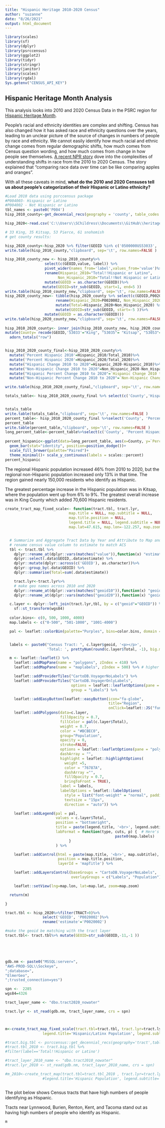 ```yaml
---
title: "Hispanic Heritage 2010-2020 Census"
author: "suzanne"
date: "8/26/2021"
output: html_document
---
```


```r
library(scales)
library(sf)
library(dplyr)
library(psrccensus)
library(ggplot2)
library(tidyr)
library(stringr)
library(janitor)
library(scales)
library(rgdal)
Sys.getenv("CENSUS_API_KEY")
```

## Hispanic Heritage Month Analysis

This analysis looks into 2010 and 2020 Census Data in the PSRC region for [Hispanic Heritage Month](https://www.hispanicheritagemonth.gov/).

People's racial and ethnicity identities are complex and shifting. Census has also changed how it has asked race and ethnicity questions over the years, leading to an unclear picture of the source of changes in numbers of people by race and ethnicity. We cannot easily identify how much racial and ethnic change comes from regular demographic shifts, how much comes from Census question wording, and how much comes from change in how people see themselves. [A recent NPR story](https://www.npr.org/2021/08/22/1029609786/2020-census-data-results-white-population-shrinking-decline-non-hispanic-race) dove into the complexities of understanding shifts in race from the 2010 to 2020 Census. The story explained that "comparing race data over time can be like comparing apples and oranges".

With all these caveats in mind, **what do the 2010 and 2020 Censuses tell us about people's categorization of their Hispanic or Latino ethnicity?**

```r
#Load 2010 data using psrccensus package
#P004003- Hispanic or Latino
#P004002 - Not Hispanic or Latino
tbl_names <- paste0('P004')
hisp_2010_county<-get_decennial_recs(geography = 'county', table_codes = 'P004', year = 2010)

hisp_2020<-read.csv('C:\\Users\\SChildress\\Documents\\GitHub\\heritage-month\\data\\hispanic_2020.csv')

# 33 King, 35 Kitsap, 53 Pierce, 61 snohomish
# get county results:

hisp_2020_county<-hisp_2020 %>% filter(GEOID %in% c('0500000US53033', '0500000US53035','0500000US53053', '0500000US53061'))
write.table(hisp_2010_county,"clipboard", sep='\t', row.names=FALSE )
```

```r
hisp_2010_county_new <- hisp_2010_county%>%
                  select(c(GEOID,value, label)) %>%
                  pivot_wider(names_from='label',values_from='value')%>%
                  rename(Hispanic_2010="Total!!Hispanic or Latino", 
                        Non_Hispanic_2010="Total!!Not Hispanic or Latino")%>%
                  mutate(GEOID = as.character(GEOID))%>%
                 mutate(GEOID=str_sub(GEOID, start=1, end=5 ))
write.table(hisp_2010_county_new,"clipboard", sep='\t', row.names=FALSE )
hisp_2020_county_new<- tibble(hisp_2020_county %>% select(c(GEOID,P0020002,P0020003)) %>%
                       rename(Hispanic_2020=P0020002, Non_Hispanic_2020=P0020003) %>%
                       mutate(Total=Hispanic_2020+Non_Hispanic_2020) %>%
                       mutate(GEOID=str_sub(GEOID, start=-5 ))%>%
                  mutate(GEOID = as.character(GEOID)))
write.table(hisp_2020_county_new,"clipboard", sep='\t', row.names=FALSE )
                       
hisp_2010_2020_county<- inner_join(hisp_2010_county_new, hisp_2020_county_new, by ='GEOID', suffix=c("_2010", "_2020"))%>% 
mutate(County= recode(GEOID,'53033'="King", "53035"= "Kitsap", "53053"= "Pierce", "53061"="Snohomish"))%>% 
  adorn_totals("row")



```

```r
hisp_2010_2020_county_final<-hisp_2010_2020_county%>%
  mutate('Percent Hispanic 2010'=Hispanic_2010/Total_2010)%>%
  mutate('Percent Hispanic 2020'=Hispanic_2020/Total_2020)%>%
  mutate("Hispanic Change 2010 to 2020"=Hispanic_2020-Hispanic_2010)%>%
  mutate("Non-Hispanic Change 2010 to 2020"=Non_Hispanic_2020-Non_Hispanic_2010)%>%
  mutate("Hispanic Percent Change 2010 to 2020"=`Hispanic Change 2010 to 2020`/Hispanic_2010)%>%
  mutate("Non-Hispanic Percent Change 2010 to 2020"=`Non-Hispanic Change 2010 to 2020`/Non_Hispanic_2010)%>%mutate(County=recode(County, "-"='Region'))

write.table(hisp_2010_2020_county_final,"clipboard", sep='\t', row.names=FALSE )

totals_table<- hisp_2010_2020_county_final %>% select(c('County','Hispanic_2010', 'Non_Hispanic_2010','Hispanic_2020', 'Non_Hispanic_2020', 'Hispanic Change 2010 to 2020', 'Non-Hispanic Change 2010 to 2020') )


totals_table
write.table(totals_table,"clipboard", sep='\t', row.names=FALSE )
percent_table<- hisp_2010_2020_county_final %>%select('County', 'Percent Hispanic 2010', 'Percent Hispanic 2020','Hispanic Percent Change 2010 to 2020', 'Non-Hispanic Percent Change 2010 to 2020' ) 
percent_table
write.table(percent_table,"clipboard", sep='\t', row.names=FALSE )
long_percent_table<-percent_table%>%select(c('County', 'Percent Hispanic 2010', 'Percent Hispanic 2020'))%>% pivot_longer(cols=!County, names_to='Year', values_to='Percent Hispanic', names_prefix=' Percent Hispanic')
                                           
percent_hispanic<-ggplot(data=long_percent_table, aes(x=County, y=`Percent Hispanic`, fill=Year))+
  geom_bar(stat="identity", position=position_dodge())+
  scale_fill_brewer(palette="Paired")+
  theme_minimal()+ scale_y_continuous(labels = scales::percent)
percent_hispanic
```

The regional Hispanic population increased 46% from 2010 to 2020, but the regional non-Hispanic population increased only 13% in that time. The region gained nearly 150,000 residents who identify as Hispanic.

The greatest percentage increase in the Hispanic population was in Kitsap, where the population went up from 6% to 9%. The greatest overall increase was in King County which added 70,600 Hispanic residents.
```r
create_tract_map_fixed_scale<- function(tract.tbl, tract.lyr,
                             map.title = NULL, map.subtitle = NULL,
                             map.title.position = NULL,
                             legend.title = NULL, legend.subtitle = NULL,
                             map.lat=47.615, map.lon=-122.257, map.zoom=8.5, wgs84=4326){


  # Summarize and Aggregate Tract Data by Year and Attribute to Map and join to tract layer for mapping
  # rename census value column to estimate to match ACS
  tbl <- tract.tbl %>%
    dplyr::rename_at(dplyr::vars(matches("value")),function(x) "estimate") %>%
    dplyr::select(.data$GEOID,.data$estimate) %>%
    dplyr::mutate(dplyr::across(c('GEOID'), as.character))%>%
    dplyr::group_by(.data$GEOID) %>%
    dplyr::summarise(Total=sum(.data$estimate))

    tract.lyr<-tract.lyr%>%
    # make geo names across 2010 and 2020
    dplyr::rename_at(dplyr::vars(matches("geoid10")),function(x) "geoid") %>%
    dplyr::rename_at(dplyr::vars(matches("geoid20")),function(x) "geoid")

  c.layer <- dplyr::left_join(tract.lyr,tbl, by = c("geoid"="GEOID")) %>%
    sf::st_transform(wgs84)
  
  color.bins<- c(0, 500, 1000, 4000)
  map.labels <- c("0-500", "501-1000", "1001-4000")

  pal <- leaflet::colorBin(palette="Purples", bins=color.bins, domain = c.layer$Total)


  labels <- paste0("Census Tract: ", c.layer$geoid, '<p></p>',
                   'Total: ', prettyNum(round(c.layer$Total, -1), big.mark = ",")) %>% lapply(htmltools::HTML)

  m <- leaflet::leaflet() %>%
    leaflet::addMapPane(name = "polygons", zIndex = 410) %>%
    leaflet::addMapPane(name = "maplabels", zIndex = 500) %>% # higher zIndex rendered on top

    leaflet::addProviderTiles("CartoDB.VoyagerNoLabels") %>%
    leaflet::addProviderTiles("CartoDB.VoyagerOnlyLabels",
                              options = leaflet::leafletOptions(pane = "maplabels"),
                              group = "Labels") %>%

    leaflet::addEasyButton(leaflet::easyButton(icon="fa-globe",
                                               title="Region",
                                               onClick=leaflet::JS("function(btn, map){map.setView([47.615,-122.257],8.5); }"))) %>%
    leaflet::addPolygons(data=c.layer,
                         fillOpacity = 0.7,
                         fillColor = pal(c.layer$Total),
                         weight = 0.7,
                         color = "#BCBEC0",
                         group="Population",
                         opacity = 0,
                         stroke=FALSE,
                         options = leaflet::leafletOptions(pane = "polygons"),
                         dashArray = "",
                         highlight = leaflet::highlightOptions(
                           weight =5,
                           color = "76787A",
                           dashArray ="",
                           fillOpacity = 0.7,
                           bringToFront = TRUE),
                         label = labels,
                         labelOptions = leaflet::labelOptions(
                           style = list("font-weight" = "normal", padding = "3px 8px"),
                           textsize = "15px",
                           direction = "auto")) %>%

    leaflet::addLegend(pal = pal,
                       values = c.layer$Total,
                       position = "bottomright",
                       title = paste(legend.title, '<br>', legend.subtitle),
                       labFormat = function(type, cuts, p) {  # Here's the trick
                                                  paste0(map.labels)
                             }
                       ) %>%

    leaflet::addControl(html = paste(map.title, '<br>', map.subtitle),
                        position = map.title.position,
                        layerId = 'mapTitle') %>%

    leaflet::addLayersControl(baseGroups = "CartoDB.VoyagerNoLabels",
                              overlayGroups = c("Labels", "Population")) %>%

    leaflet::setView(lng=map.lon, lat=map.lat, zoom=map.zoom)

  return(m)

}

```

```r
tract.tbl <- hisp_2020%>%filter(TRACT>0)%>%
                 select('GEOID', 'P0020002')%>%
                 rename('estimate'='P0020002')

#make the geoid be matching with the tract layer
tract.tbl<- tract.tbl%>% mutate(GEOID=str_sub(GEOID,-11,-1 ))





gdb.nm <- paste0("MSSQL:server=",
"AWS-PROD-SQL\\Sockeye",
";database=",
"ElmerGeo",
";trusted_connection=yes")

spn <-  2285
wgs84=4326

tract_layer_name <- "dbo.tract2020_nowater"

tract.lyr <- st_read(gdb.nm, tract_layer_name, crs = spn)



m<-create_tract_map_fixed_scale(tract.tbl=tract.tbl, tract.lyr=tract.lyr,  
                 legend.title='Hispanic/Latinx Population', legend.subtitle='by Census Tract')
```


```r
#tract.big.tbl <- psrccensus::get_decennial_recs(geography='tract',table_codes=c('P005'),year=c(2010))
#tract.tbl_2010 <- tract.big.tbl %>%
#filter(label=='Total!!Hispanic or Latino')

#tract_layer_2010_name <- "dbo.tract2010_nowater"
#tract.lyr_2010 <- st_read(gdb.nm, tract_layer_2010_name, crs = spn)

#m_2010<-create_tract_map(tract.tbl=tract.tbl_2010 , tract.lyr=tract.lyr_2010,  
                 #legend.title='Hispanic Population', legend.subtitle='by Census Tract')



```

The plot below shows Census tracts that have high numbers of people identifying as Hispanic.

Tracts near Lynnwood, Burien, Renton, Kent, and Tacoma stand out as having high numbers of people who identify as Hispanic.

```r
m

```
